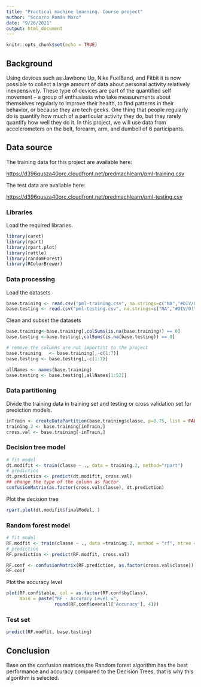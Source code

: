 ---
title: "Practical machine learning. Course project"
author: "Socorro Román Moro"
date: "9/26/2021"
output: html_document
---

```{r setup, include=FALSE}
knitr::opts_chunk$set(echo = TRUE)
```

## Background

Using devices such as Jawbone Up, Nike FuelBand, and Fitbit it is now possible to collect a large amount of data about personal activity relatively inexpensively. These type of devices are part of the quantified self movement – a group of enthusiasts who take measurements about themselves regularly to improve their health, to find patterns in their behavior, or because they are tech geeks. One thing that people regularly do is quantify how much of a particular activity they do, but they rarely quantify how well they do it. In this project, we will use data from accelerometers on the belt, forearm, arm, and dumbell of 6 participants. 

## Data source 

The training data for this project are available here:

[https://d396qusza40orc.cloudfront.net/predmachlearn/pml-training.csv](https://d396qusza40orc.cloudfront.net/predmachlearn/pml-training.csv)

The test data are available here:

[https://d396qusza40orc.cloudfront.net/predmachlearn/pml-testing.csv](https://d396qusza40orc.cloudfront.net/predmachlearn/pml-testing.csv)

### Libraries

Load the required libraries.
```{r message=FALSE, warning=FALSE}
library(caret)
library(rpart)
library(rpart.plot)
library(rattle)
library(randomForest)
library(RColorBrewer)
```

### Data processing

Load the datasets

```{r}
base.training <- read.csv("pml-training.csv", na.strings=c("NA","#DIV/0!", ""))
base.testing <- read.csv("pml-testing.csv", na.strings=c("NA","#DIV/0!", ""))
```

Clean and subset the datasets

```{r}
base.training<-base.training[,colSums(is.na(base.training)) == 0]
base.testing <-base.testing[,colSums(is.na(base.testing)) == 0]

# remove the columns are not important to the project
base.training   <- base.training[,-c(1:7)]
base.testing <- base.testing[,-c(1:7)]

allNames <- names(base.training)
base.testing <- base.testing[,allNames[1:52]]
```

### Data partitioning 

Divide the training data in training set and testing or cross validation set for prediction models.

```{r}
inTrain <- createDataPartition(base.training$classe, p=0.75, list = FALSE)
training.2 <- base.training[inTrain,]
cross.val <- base.training[-inTrain,]
```

### Decision tree model

```{r}
# fit model
dt.modifit <- train(classe ~ ., data = training.2, method="rpart")
# prediction
dt.prediction <- predict(dt.modifit, cross.val)
## change the type of the column as factor
confusionMatrix(as.factor(cross.val$classe), dt.prediction)
```

Plot the decision tree
```{r}
rpart.plot(dt.modifit$finalModel, )
```

### Random forest model

```{r}
# fit model
RF.modfit <- train(classe ~ ., data =training.2, method = "rf", ntree = 128)
# prediction
RF.prediction <- predict(RF.modfit, cross.val)

RF.conf <- confusionMatrix(RF.prediction, as.factor(cross.val$classe))
RF.conf
```

Plot the accuracy level
```{r}
plot(RF.conf$table, col = as.factor(RF.conf$byClass), 
     main = paste("RF - Accuracy Level =",
                  round(RF.conf$overall['Accuracy'], 4)))
```

### Test set

```{r}
predict(RF.modfit, base.testing)
```

## Conclusion 

Base on the confusion matrices,the Random forest algorithm has the best performance and accuracy compared to the Decision Trees, that is why this algorithm is selected. 
